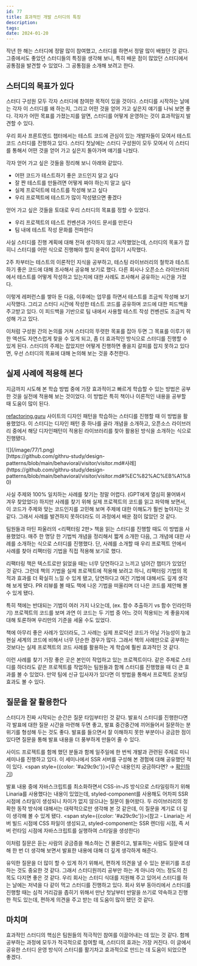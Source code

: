 ```yaml
---
id: 77
title: 효과적인 개발 스터디의 특징
description:
tags:
date: 2024-01-20
---
```


작년 한 해는 스터디에 정말 많이 참여했고, 스터디를 하면서 정말 많이 배웠던 것 같다. 그중에서도 좋았던 스터디들의 특징을 생각해 보니, 특히 배운 점이 많았던 스터디에서 공통점을 발견할 수 있었다. 그 공통점을 소개해 보려고 한다.

## 스터디의 목표가 있다

스터디 구성원 모두 각자 스터디에 참여한 목적이 있을 것이다. 스터디를 시작하는 날에는 각자 이 스터디를 왜 하는지, 그리고 어떤 것을 얻어 가고 싶은지 얘기를 나눠 보면 좋다. 각자가 어떤 목표를 가졌는지를 알면, 스터디를 어떻게 운영하는 것이 효과적일지 발견할 수 있다.

우리 회사 프론트엔드 챕터에서는 테스트 코드에 관심이 있는 개발자들이 모여서 테스트 코드 스터디를 진행하고 있다. 스터디 첫날에는 스터디 구성원이 모두 모여서 이 스터디를 통해서 어떤 것을 얻어 가고 싶은지 돌아가며 얘기를 나눴다.

각자 얻어 가고 싶은 것들을 정리해 보니 아래와 같았다.

- 어떤 코드가 테스트하기 좋은 코드인지 알고 싶다
- 잘 짠 테스트를 만들려면 어떻게 짜야 하는지 알고 싶다
- 실제 프로덕트에 테스트를 작성해 보고 싶다
- 우리 프로젝트에 테스트가 많이 작성됐으면 좋겠다

얻어 가고 싶은 것들을 토대로 우리 스터디의 목표를 정할 수 있었다.

- 우리 프로젝트의 테스트 컨벤션과 가이드 문서를 만든다
- 팀 내에 테스트 작성 문화를 전파한다

사실 스터디를 진행 계획에 대해 전혀 생각하지 않고 시작했었는데, 스터디의 목표가 잡히니 스터디를 어떤 식으로 진행해야 할지 윤곽이 잡히기 시작했다.

2주 차부터는 테스트의 이론적인 지식을 공부하고, 테스팅 라이브러리의 철학과 테스트하기 좋은 코드에 대해 조사해서 공유해 보기로 했다. 다른 회사나 오픈소스 라이브러리에서 테스트를 어떻게 작성하고 있는지에 대한 사례도 조사해서 공유하는 시간을 가졌다.

이렇게 레퍼런스를 쌓아 둔 다음, 이후에는 업무를 하면서 테스트를 조금씩 작성해 보기 시작했다. 그리고 스터디 시간에 작성한 테스트 코드를 공유하며 코드에 대한 피드백을 주고받고 있다. 이 피드백을 기반으로 팀 내에서 사용할 테스트 작성 컨벤션도 조금씩 작성해 가고 있다.

이처럼 구성원 간의 논의를 거쳐 스터디의 뚜렷한 목표를 잡아 두면 그 목표를 이루기 위한 액션도 자연스럽게 찾을 수 있게 되고, 좀 더 효과적인 방식으로 스터디를 진행할 수 있게 된다. 스터디의 주제는 잡았지만 어떻게 진행하면 좋을지 갈피를 잡지 못하고 있다면, 우선 스터디의 목표에 대해 논의해 보는 것을 추천한다.

## 실제 사례에 적용해 본다

지금까지 시도해 본 학습 방법 중에 가장 효과적이고 빠르게 학습할 수 있는 방법은 공부한 것을 실전에 적용해 보는 것이었다. 이 방법은 특히 책이나 이론적인 내용을 공부할 때 도움이 많이 된다.

[refactoring.guru](https://refactoring.guru/design-patterns) 사이트의 디자인 패턴을 학습하는 스터디를 진행할 때 이 방법을 활용했었다. 이 스터디는 디자인 패턴 중 하나를 골라 개념을 소개하고, 오픈소스 라이브러리 중에서 해당 디자인패턴이 적용된 라이브러리를 찾아 활용된 방식을 소개하는 식으로 진행됐다.

<div style={{maxWidth: 400, margin: 'auto'}}>
![](/image/77/1.png)
</div>

<Caption>
[https://github.com/githru-study/design-patterns/blob/main/behavioral/visitor/visitor.md#사례](https://github.com/githru-study/design-patterns/blob/main/behavioral/visitor/visitor.md#%EC%82%AC%EB%A1%80)
</Caption>

사실 주제와 100% 일치하는 사례를 찾기는 정말 어렵다. (GPT에게 열심히 물어봐서 겨우 찾았었다) 하지만 사례를 찾기 위해 실제 프로젝트의 코드를 읽고 파악해 보면서, 이 코드가 주제와 맞는 코드인지를 고민해 보며 주제에 대한 이해도가 훨씬 높아지는 것 같다. 그래서 사례를 발견하지 못하더라도 이 과정에서 배운 점이 많았던 것 같다.

팀원들과 마틴 파울러의 \<리팩터링 2판> 책을 읽는 스터디를 진행할 때도 이 방법을 사용했었다. 매주 한 명당 한 기법씩 개념을 정리해서 짧게 소개한 다음, 그 개념에 대한 사례를 소개하는 식으로 스터디를 진행했다. 단, 사례를 소개할 때 우리 프로젝트 안에서 사례를 찾아 리팩터링 기법을 직접 적용해 보기로 했다.

리팩터링 책은 텍스트로만 읽었을 때는 너무 당연하다고 느끼고 넘어간 챕터가 있었던 것 같다. 그런데 책의 기법을 실제 프로젝트에 적용해 보려고 하니, 리팩터링 기법의 목적과 효과를 더 확실히 느낄 수 있게 됐고, 당연하다고 여긴 기법에 대해서도 깊게 생각해 보게 됐다. PR 리뷰를 볼 때도 책에 나온 기법을 떠올리며 더 나은 코드를 제안해 볼 수 있게 됐다.

특히 책에는 반대되는 기법이 여러 가지 나오는데, (ex. 함수 추출하기 vs 함수 인라인하기) 프로젝트의 코드를 보며 과연 이 코드는 두 기법 중 어느 것이 적용되는 게 좋을지에 대해 토론하며 우리만의 기준을 세울 수도 있었다.

책에 아무리 좋은 사례가 있더라도, 그 사례는 실제 프로덕션 코드가 아닐 가능성이 높고 현실 세계의 코드에 비해서 너무 단순한 경우가 많다. 그래서 책의 사례만으로 공부하는 것보다는 실제 프로젝트의 코드 사례를 활용하는 게 학습에 훨씬 효과적인 것 같다.

이런 사례를 찾기 가장 좋은 곳은 본인이 작업하고 있는 프로젝트이다. 같은 주제로 스터디를 하더라도 같은 프로젝트를 작업하는 팀원들과 함께 스터디를 진행했을 때 더 큰 효과를 볼 수 있었다. 만약 팀에 신규 입사자가 있다면 이 방법을 통해서 프로젝트 온보딩 효과도 볼 수 있다.

## 질문을 잘 활용한다

스터디가 진짜 시작되는 순간은 질문 타임부터인 것 같다. 발표식 스터디를 진행한다면 각 발표에 대한 질문 시간을 마련해 두면 좋고, 발표 중간중간에 끼어들어서 질문하는 분위기를 형성해 두는 것도 좋다. 발표를 들으면서 잘 이해하지 못한 부분이나 궁금한 점이 있다면 질문을 통해 발표 내용을 더 풍부하게 만들어 줄 수 있다.

사이드 프로젝트를 함께 했던 분들과 함께 일주일에 한 번씩 개발과 관련된 주제로 미니 세미나를 진행하고 있다. 이 세미나에서 SSR 서버를 구성해 본 경험에 대해 공유했던 적이 있다. <span style={{color: '#a29c9c'}}>(무슨 내용인지 궁금하다면? → [확인하기](https://www.oooooroblog.com/posts/71-custom-ssr-server))</span>

발표 내용 중에 자바스크립트를 최소화하면서 CSS-in-JS 방식으로 스타일링하기 위해 Linaria를 사용했다는 내용이 있었는데, styled-component를 사용해도 어차피 SSR 시점에 스타일이 생성되니 차이가 없지 않으냐는 질문이 들어왔다. 두 라이브러리의 정확한 동작 방식에 대해서는 대략적으로만 생각해 본 것 같은데, 이 질문을 계기로 더 깊이 생각해 볼 수 있게 됐다. <span style={{color: '#a29c9c'}}>(참고 - Linaria는 서버 빌드 시점에 CSS 파일이 생성되고, styled-component는 SSR 렌더링 시점, 즉 서버 런타임 시점에 자바스크립트를 실행하여 스타일을 생성한다)</span>

이처럼 질문은 듣는 사람의 궁금증을 해소하는 건 물론이고, 발표하는 사람도 질문에 대해 한 번 더 생각해 보면서 발표한 내용에 대해 더 깊게 생각하게 해준다.

유익한 질문을 더 많이 할 수 있게 하기 위해서, 편하게 의견을 낼 수 있는 분위기를 조성하는 것도 중요한 것 같다. 그래서 스터디원끼리 공부만 하는 게 아니라 어느 정도의 친목도 다지면 좋은 것 같다. 우리 회사는 스터디 식대를 지원해 주고 있어서 스터디를 하는 날에는 저녁을 다 같이 먹고 스터디를 진행하고 있다. 회사 외부 동아리에서 스터디를 진행할 때는 심적 거리감을 좁히기 위해서 만난 첫날부터 반말을 쓰기로 약속하고 진행한 적도 있는데, 편하게 의견을 주고 받는 데 도움이 많이 됐던 것 같다.

## 마치며

효과적인 스터디의 핵심은 팀원들의 적극적인 참여를 이끌어내는 데 있는 것 같다. 함께 공부하는 과정에 모두가 적극적으로 참여할 때, 스터디의 효과는 가장 커진다. 이 글에서 공유한 스터디 운영 방식이 스터디를 활기차고 효과적으로 만드는 데 도움이 되었으면 좋겠다.
